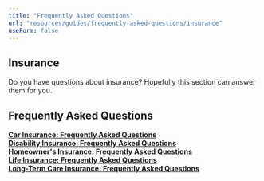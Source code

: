 ```yaml
---
title: "Frequently Asked Questions"
url: "resources/guides/frequently-asked-questions/insurance"
useForm: false
---
```



Insurance
---------
  
Do you have questions about insurance? Hopefully this section can answer them for you.  
  

Frequently Asked Questions
--------------------------

[**Car Insurance: Frequently Asked Questions**](/resources/guides/frequently-asked-questions/car-insurance-faq)  
[**Disability Insurance: Frequently Asked Questions**](/resources/guides/frequently-asked-questions/disability-insurance-faq)  
[**Homeowner's Insurance: Frequently Asked Questions**](/resources/guides/frequently-asked-questions/homeowners-insurance-faq)  
[**Life Insurance: Frequently Asked Questions**](/resources/guides/frequently-asked-questions/life-insurance-faq)  
[**Long-Term Care Insurance: Frequently Asked Questions**](/resources/guides/frequently-asked-questions/long-term-care-insurance-faq)  
